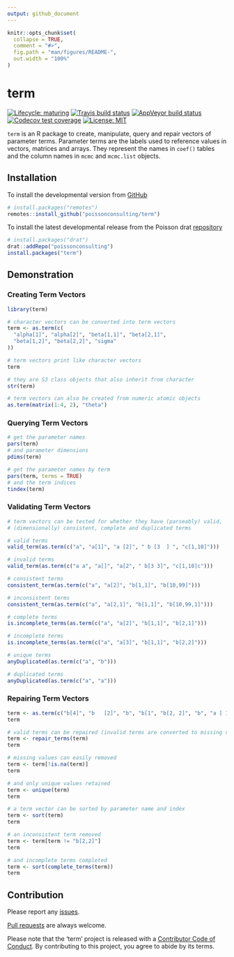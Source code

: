 ```yaml
---
output: github_document
---
```


<!-- README.md is generated from README.Rmd. Please edit that file -->

```r
knitr::opts_chunk$set(
  collapse = TRUE,
  comment = "#>",
  fig.path = "man/figures/README-",
  out.width = "100%"
)
```
# term

<!-- badges: start -->
[![Lifecycle: maturing](https://img.shields.io/badge/lifecycle-maturing-blue.svg)](https://www.tidyverse.org/lifecycle/#maturing)
[![Travis build status](https://travis-ci.com/poissonconsulting/term.svg?branch=master)](https://travis-ci.com/poissonconsulting/term)
[![AppVeyor build status](https://ci.appveyor.com/api/projects/status/github/poissonconsulting/term?branch=master&svg=true)](https://ci.appveyor.com/project/poissonconsulting/term)
[![Codecov test coverage](https://codecov.io/gh/poissonconsulting/term/branch/master/graph/badge.svg)](https://codecov.io/gh/poissonconsulting/term?branch=master)
[![License: MIT](https://img.shields.io/badge/License-MIT-green.svg)](https://opensource.org/licenses/MIT)
<!-- [![Tinyverse status](https://tinyverse.netlify.com/badge/term)](https://CRAN.R-project.org/package=term) -->
<!-- [![CRAN status](https://www.r-pkg.org/badges/version/term)](https://cran.r-project.org/package=term) -->
<!-- ![CRAN downloads](http://cranlogs.r-pkg.org/badges/term) -->
<!-- badges: end -->

`term` is an R package to create, manipulate, query and repair vectors of parameter terms.
Parameter terms are the labels used to reference values in vectors, matrices and arrays.
They represent the names in `coef()` tables and the column names in 
`mcmc` and `mcmc.list` objects.

## Installation 

To install the developmental version from [GitHub](https://github.com/poissonconsulting/term)
```r
# install.packages("remotes")
remotes::install_github("poissonconsulting/term")
```

To install the latest developmental release from the Poisson drat [repository](https://github.com/poissonconsulting/drat)
```r
# install.packages("drat")
drat::addRepo("poissonconsulting")
install.packages("term")
```

## Demonstration

### Creating Term Vectors
```r
library(term)

# character vectors can be converted into term vectors
term <- as.term(c(
  "alpha[1]", "alpha[2]", "beta[1,1]", "beta[2,1]",
  "beta[1,2]", "beta[2,2]", "sigma"
))

# term vectors print like character vectors
term

# they are S3 class objects that also inherit from character
str(term)

# term vectors can also be created from numeric atomic objects
as.term(matrix(1:4, 2), "theta")
```

### Querying Term Vectors
```r
# get the parameter names
pars(term)
# and parameter dimensions
pdims(term)

# get the parameter names by term
pars(term, terms = TRUE)
# and the term indices
tindex(term)
```

### Validating Term Vectors
```r
# term vectors can be tested for whether they have (parseably) valid,
# (dimensionally) consistent, complete and duplicated terms

# valid terms
valid_term(as.term(c("a", "a[1]", "a [2]", " b [3  ] ", "c[1,10]")))

# invalid terms
valid_term(as.term(c("a a", "a[]", "a[2", " b[3 3]", "c[1,10]c")))

# consistent terms
consistent_term(as.term(c("a", "a[2]", "b[1,1]", "b[10,99]")))

# inconsistent terms
consistent_term(as.term(c("a", "a[2,1]", "b[1,1]", "b[10,99,1]")))

# complete terms
is.incomplete_terms(as.term(c("a", "a[2]", "b[1,1]", "b[2,1]")))

# incomplete terms
is.incomplete_terms(as.term(c("a", "a[3]", "b[1,1]", "b[2,2]")))

# unique terms
anyDuplicated(as.term(c("a", "b")))

# duplicated terms
anyDuplicated(as.term(c("a", "a")))
```

### Repairing Term Vectors
```r
term <- as.term(c("b[4]", "b   [2]", "b", "b[1", "b[2, 2]", "b", "a [ 1 ] ", NA))
term

# valid terms can be repaired (invalid terms are converted to missing values)
term <- repair_terms(term)
term

# missing values can easily removed
term <- term[!is.na(term)]
term

# and only unique values retained
term <- unique(term)
term

# a term vector can be sorted by parameter name and index
term <- sort(term)
term

# an inconsistent term removed
term <- term[term != "b[2,2]"]
term

# and incomplete terms completed
term <- sort(complete_terms(term))
term
```

## Contribution

Please report any [issues](https://github.com/poissonconsulting/term/issues).

[Pull requests](https://github.com/poissonconsulting/term/pulls) are always welcome.

Please note that the 'term' project is released with a [Contributor Code of Conduct](https://poissonconsulting.github.io/term/CODE_OF_CONDUCT.html).
By contributing to this project, you agree to abide by its terms.
